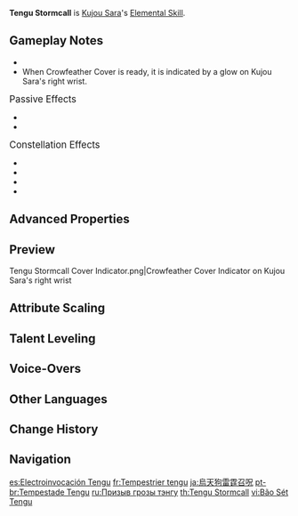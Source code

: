 {{Talent Infobox
|image         = Talent Tengu Stormcall.png
|character     = Kujou Sara
|type          = Elemental Skill
|info          = Retreats rapidly with the speed of a tengu, summoning the protection of the Crowfeather.<br>Gains Crowfeather Cover for 18s, and when Kujou Sara fires a fully-charged Aimed Shot, Crowfeather Cover will be consumed, and will leave a Crowfeather at the target location.<br>Crowfeathers will trigger Tengu Juurai: Ambush after a short time, dealing {{Color|Electro DMG}} and granting the active character within its [[AoE]] an ATK Bonus based on Kujou Sara's Base ATK.<br><br>The ATK Bonuses from different Tengu Juurai will not stack, and their effects and duration will be determined by the last Tengu Juurai to take effect.
|CD            = 10s
|duration      = 18s
|attr1         = Tengu Juurai: Ambush DMG
|value1        = 125.8–267.2%
|attr2         = ATK Bonus Ratio
|value2        = 43–91.2%
|attr3         = ATK Bonus Duration
|value3        = 6s
|utility1      = Party ATK Increase
|utility2      = ATK Increase
|scale_att1    = Base ATK
|scale_att2    = ATK
}}
{{Description|The tengu race have never lacked for exceptional talents who have received an Electro Vision. It's just that they often habitually chant praises to the Electro Archon while manipulating Electro. The chants go something like this<br>"Show forth your might, O praiseworthy Narukami, and grant this supplicant your thunderous might! Sowaka!"}}
'''Tengu Stormcall''' is [[Kujou Sara]]'s [[Elemental Skill]].

==Gameplay Notes==
*{{Talent Note|particles|Tengu Juurai: Ambush|3}}
*When Crowfeather Cover is ready, it is indicated by a glow on Kujou Sara's right wrist.

;<big>Passive Effects</big>
*{{Talent Note|character=Kujou Sara|talent=Tengu Stormcall|ascension|1|Immovable Will}}
*{{Talent Note|character=Kujou Sara|talent=Tengu Stormcall|ascension|2|Decorum}}

;<big>Constellation Effects</big>
*{{Talent Note|constellation|1|Crow's Eye}}
*{{Talent Note|constellation|2|Dark Wings}}
*{{Talent Note|constellation|5|Spellsinger}}
*{{Talent Note|constellation|6|Sin of Pride}}

==Advanced Properties==
{{Advanced Properties
|title   = Tengu Juurai: Ambush DMG
|gu      = 1U
|icdtag  = none
|poise   = 100
|impulse = 3
}}

==Preview==
{{Preview
|file1    = Tengu Stormcall Preview
|caption1 = Press

|file2    = Tengu Stormcall Crowfeather Cover Preview
|caption2 = Crowfeather Cover to Tengu Juurai: Ambush
}}
<gallery>
Tengu Stormcall Cover Indicator.png|Crowfeather Cover Indicator on Kujou Sara's right wrist
</gallery>

==Attribute Scaling==
{{Talent Scaling
|talentType=Elemental Skill
|levels=14
|order=tengujuuraiambushdmg,atkbonusratio,atkbonusduration,duration,cd
|titles=Tengu Juurai: Ambush DMG (%),ATK Bonus Ratio (%),ATK Bonus Duration,Duration,CD
|tengujuuraiambushdmg_1=125.8
|tengujuuraiambushdmg_2=135.2
|tengujuuraiambushdmg_3=144.6
|tengujuuraiambushdmg_4=157.2
|tengujuuraiambushdmg_5=166.6
|tengujuuraiambushdmg_6=176.1
|tengujuuraiambushdmg_7=188.6
|tengujuuraiambushdmg_8=201.2
|tengujuuraiambushdmg_9=213.7
|tengujuuraiambushdmg_10=226.3
|tengujuuraiambushdmg_11=238.9
|tengujuuraiambushdmg_12=251.5
|tengujuuraiambushdmg_13=267.2
|tengujuuraiambushdmg_14=283.0
|atkbonusratio_1=43
|atkbonusratio_2=46
|atkbonusratio_3=49
|atkbonusratio_4=54
|atkbonusratio_5=57
|atkbonusratio_6=60
|atkbonusratio_7=64.4
|atkbonusratio_8=69
|atkbonusratio_9=73.0
|atkbonusratio_10=77.3
|atkbonusratio_11=81.6
|atkbonusratio_12=85.9
|atkbonusratio_13=91.2
|atkbonusratio_14=97
|atkbonusduration=6s
|duration=18s
|cd=10s
}}

==Talent Leveling==
{{Talent Upgrade|Kujou Sara}}

==Voice-Overs==
{{Talent VO}}

==Other Languages==
{{Other Languages
|en      = Tengu Stormcall
|zhs     = 鸦羽天狗霆雷召咒
|zhs_rm  = Yāyǔ Tiān'gǒu Tíngléi Zhào Zhòu
|zht     = 鴉羽天狗霆雷召咒
|zht_rm  = Yāyǔ Tiān'gǒu Tíngléi Zhào Zhòu
|zh_tl   = Crow-Feathered Tengu's Thunder Summoning Spell
|ja      = 烏天狗雷霆召呪
|ja_rm   = Karasutengu Raitei Shouju{{Assumed}}
|ja_tl   = Crow Tengu's Thunder Summoning Spell
|ko      = 까마귀 깃 텐구의 뇌정 소환
|ko_rm   = Kkamagwi Git Tengu-ui Noejeong Sohwan
|ko_tl   = Crow Feather Tengu's Thunder and Lightning Summon
|es      = Electroinvocación tengu
|es_tl   = Tengu Electro Summon
|fr      = Tempestrier tengu
|fr_tl   = Tengu Tempestrier
|fr_note = {{fr|Tempestrier}} is a portmanteau made of {{fr|'''tempest'''e}} (old spelling of {{fr|tempête|tempest}}) and {{fr|{{w|Destrier|de'''strier'''}}}}. It is also used in the [[Wings of the Stormstrider]]'s French name.
|ru      = Призыв грозы тэнгу
|ru_tl   = Tengu Stormcall
|th      = Tengu Stormcall
|vi      = Bão Sét Tengu
|vi_tl   = 
|de      = Tengu-Sturmbeschwörung
|de_tl   = Tengu Storm Summoning
|id      = Tengu Stormcall
|pt      = Tempestade Tengu
|pt_tl   = Tengu Storm
|tr      = Fırtına Habercisi Tengu
|tr_tl   = Storm Harbinger Tengu
|it      = Richiamo tengu della tempesta
|it_tl   = Tengu Stormcall
}}

==Change History==
{{Change History|2.1}}
<!--
==References==
{{Reflist}}-->

==Navigation==
{{Talent Navbox|Kujou Sara}}

[[es:Electroinvocación Tengu]]
[[fr:Tempestrier tengu]]
[[ja:烏天狗雷霆召呪]]
[[pt-br:Tempestade Tengu]]
[[ru:Призыв грозы тэнгу]]
[[th:Tengu Stormcall]]
[[vi:Bão Sét Tengu]]